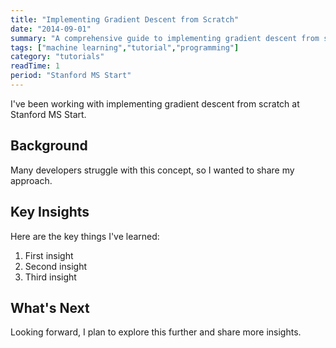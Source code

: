 ```yaml
---
title: "Implementing Gradient Descent from Scratch"
date: "2014-09-01"
summary: "A comprehensive guide to implementing gradient descent from scratch. Learn the fundamentals and best practices."
tags: ["machine learning","tutorial","programming"]
category: "tutorials"
readTime: 1
period: "Stanford MS Start"
---
```


I've been working with implementing gradient descent from scratch at Stanford MS Start.

## Background

Many developers struggle with this concept, so I wanted to share my approach.

## Key Insights

Here are the key things I've learned:

1. First insight
2. Second insight
3. Third insight

## What's Next

Looking forward, I plan to explore this further and share more insights.

